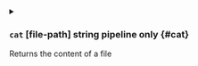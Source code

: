 

<details className="config-field -function" data-expandable="false">
<summary>

### `cat` <span className="config-field-type">[file-path]</span> <span className="config-field-enum"></span> <span className="config-field-default -return">string</span> <span className="config-field-required" data-required="false">pipeline only</span>  {#cat}

Returns the content of a file

</summary>



</details>
